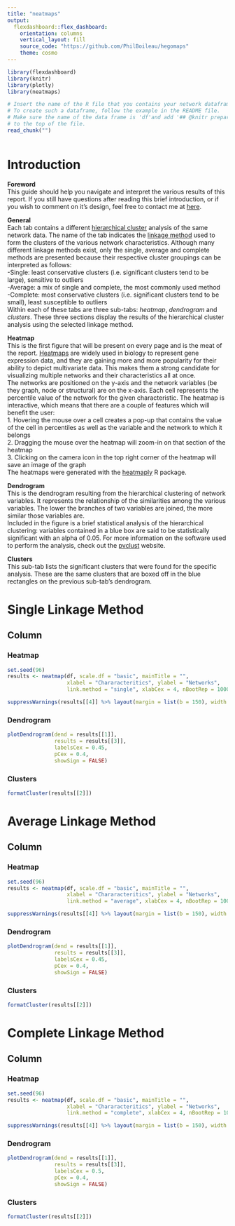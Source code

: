 ```yaml
---
title: "neatmaps"
output: 
  flexdashboard::flex_dashboard:
    orientation: columns
    vertical_layout: fill
    source_code: "https://github.com/PhilBoileau/hegomaps"
    theme: cosmo
---
```


```r
library(flexdashboard)
library(knitr)
library(plotly)
library(neatmaps)

# Insert the name of the R file that you contains your network dataframe here.
# To create such a dataframe, follow the example in the README file.
# Make sure the name of the data frame is 'df'and add '## @knitr prepareData' 
# to the top of the file.
read_chunk("")
```
```r
```

Introduction
======================================================================
  
**Foreword**  
This guide should help you navigate and interpret the various results of this report. If you still have questions after reading this brief introduction, or if you wish to comment on it's design, feel free to contact me at [here](mailto:pboileau.swim@gmail.com).  
  
**General**  
Each tab contains a different [hierarchical cluster](https://en.wikipedia.org/wiki/Hierarchical_clustering) analysis of the same network data. The name of the tab indicates the [linkage method](https://en.wikipedia.org/wiki/Hierarchical_clustering#Linkage_criteria) used to form the clusters of the various network characteristics. Although many different linkage methods exist, only the single, average and complete methods are presented because their respective cluster groupings can be interpreted as follows:  
-Single: least conservative clusters (i.e. significant clusters tend to be large), sensitive to outliers  
-Average: a mix of single and complete, the most commonly used method  
-Complete: most conservative clusters (i.e. significant clusters tend to be small), least susceptible to outliers  
Within each of these tabs are three sub-tabs: *heatmap*, *dendrogram* and *clusters*. These three sections display the results of the hierarchical cluster analysis using the selected linkage method.
  
**Heatmap**  
This is the first figure that will be present on every page and is the meat of the report. [Heatmaps](http://www.nature.com/nmeth/journal/v9/n3/full/nmeth.1902.html) are widely used in biology to represent gene expression data, and they are gaining more and more popularity for their ability to depict multivariate data. This makes them a strong candidate for visualizing multiple networks and their characteristics all at once.  
The networks are positioned on the y-axis and the network variables (be they graph, node or structural) are on the x-axis. Each cell represents the percentile value of the network for the given characteristic. The heatmap is interactive, which means that there are a couple of features which will benefit the user:  
 1.	Hovering the mouse over a cell creates a pop-up that contains the value of the cell in percentiles as well as the variable and the network to which it belongs   
 2.	Dragging the mouse over the heatmap will zoom-in on that section of the heatmap    
 3.	Clicking on the camera icon in the top right corner of the heatmap will save an image of the graph  
The heatmaps were generated with the [heatmaply](https://cran.rstudio.com/web/packages/heatmaply/vignettes/heatmaply.html) R package.   
  
**Dendrogram**  
This is the dendrogram resulting from the hierarchical clustering of network variables. It represents the relationship of the similarities among the various variables. The lower the branches of two variables are joined, the more similar those variables are.  
Included in the figure is a brief statistical analysis of the hierarchical clustering: variables contained in a blue box are said to be statistically significant with an alpha of 0.05. For more information on the software used to perform the analysis, check out the [pvclust](http://stat.sys.i.kyoto-u.ac.jp/prog/pvclust/) website.  
  
**Clusters**  
This sub-tab lists the significant clusters that were found for the specific analysis. These are the same clusters that are boxed off in the blue rectangles on the previous sub-tab's dendrogram.  


Single Linkage Method
======================================================================

Column {.tabset}
-----------------------------------------------------------------------

### Heatmap

```r
set.seed(96)
results <- neatmap(df, scale.df = "basic", mainTitle = "",
                   xlabel = "Chararacteritics", ylabel = "Networks",
                   link.method = "single", xlabCex = 4, nBootRep = 1000)
```
<div align="center">
```r
suppressWarnings(results[[4]] %>% layout(margin = list(b = 150), width = 800, height = 650))
```
</div>

### Dendrogram

```r
plotDendrogram(dend = results[[1]],
               results = results[[3]],
               labelsCex = 0.45,
               pCex = 0.4,
               showSign = FALSE)
```

### Clusters

```r
formatCluster(results[[2]])
```


Average Linkage Method
======================================================================

Column {.tabset}
-----------------------------------------------------------------------

### Heatmap

```r
set.seed(96)
results <- neatmap(df, scale.df = "basic", mainTitle = "",
                   xlabel = "Chararacteritics", ylabel = "Networks",
                   link.method = "average", xlabCex = 4, nBootRep = 1000)
```
<div align="center">
```r
suppressWarnings(results[[4]] %>% layout(margin = list(b = 150), width = 800, height = 650))
```
</div>

### Dendrogram

```r
plotDendrogram(dend = results[[1]],
               results = results[[3]],
               labelsCex = 0.45,
               pCex = 0.4,
               showSign = FALSE)
```

### Clusters

```r
formatCluster(results[[2]])
```

Complete Linkage Method
======================================================================

Column {.tabset}
-----------------------------------------------------------------------

### Heatmap

```r
set.seed(96)
results <- neatmap(df, scale.df = "basic", mainTitle = "",
                   xlabel = "Chararacteritics", ylabel = "Networks",
                   link.method = "complete", xlabCex = 4, nBootRep = 1000)
```
<div align="center">
```r
suppressWarnings(results[[4]] %>% layout(margin = list(b = 150), width = 800, height = 650))
```
</div>

### Dendrogram

```r
plotDendrogram(dend = results[[1]],
               results = results[[3]],
               labelsCex = 0.5,
               pCex = 0.4,
               showSign = FALSE)
```

### Clusters

```r
formatCluster(results[[2]])
```

